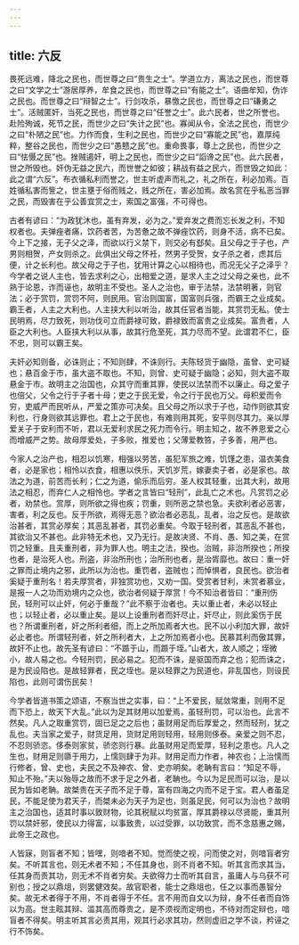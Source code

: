 ```yaml
---
---
---
```

title: 六反
---




畏死远难，降北之民也，而世尊之曰“贵生之士”。学道立方，离法之民也，而世尊之曰“文学之士”游居厚养，牟食之民也，而世尊之曰“有能之士”。语曲牟知，伪诈之民也。而世尊之曰“辩智之士”。行剑攻杀，暴憿之民也，而世尊之曰“磏勇之士”。活贼匿奸，当死之民也，而世尊之曰“任誉之士”。此六民者，世之所誉也。赴险殉诚，死节之民，而世少之曰“失计之民”也。寡闻从令，全法之民也，而世少之曰“朴陋之民”也。力作而食，生利之民也，而世少之曰“寡能之民”也，嘉厚纯粹，整谷之民也，而世少之曰“愚戆之民”也。重命畏事，尊上之民也，而世少之曰“怯慑之民”也。挫贼遏奸，明上之民也，而世少之曰“謟谗之民”也。此六民者，世之所毁也。奸伪无益之民六，而世誉之如彼；耕战有益之民六，而世毁之如此：此之谓“六反”。布衣循私利而誉之，世主听虚声而礼之，礼之所在，利必加焉。百姓循私害而訾之，世主壅于俗而贱之，贱之所在，害必加焉。故名赏在乎私恶当罪之民，而毁害在乎公善宜赏之士，索国之富强，不可得也。

古者有谚曰：“为政犹沐也，虽有弃发，必为之。”爱弃发之费而忘长发之利，不知权者也。夫弹痤者痛，饮药者苦，为苦惫之故不弹痤饮药，则身不活，病不已矣。今上下之接，无子父之泽，而欲以行义禁下，则交必有郄矣。且父母之于子也，产男则相贺，产女则杀之。此俱出父母之怀衽，然男子受贺，女子杀之者，虑其后便，计之长利也。故父母之于子也，犹用计算之心以相待也，而况无父子之泽乎？今学者之说人主也，皆去求利之心，出相爱之道，是求人主之过父母之亲也，此不熟于论恩，诈而诬也，故明主不受也。圣人之治也，审于法禁，法禁明著，则官法；必于赏罚，赏罚不阿，则民用。官治则国富，国富则兵强，而霸王之业成矣。霸王者，人主之大利也。人主挟大利以听治，故其任官者当能，其赏罚无私。使士民明焉，尽力致死，则功伐可立而爵禄可致，爵禄致而富贵之业成矣。富贵者，人臣之大利也。人臣挟大利以从事，故其行危至死，其力尽而不望。此谓君不仁，臣不忠，则可以霸王矣。

夫奸必知则备，必诛则止；不知则肆，不诛则行。夫陈轻货于幽隐，虽曾、史可疑也；悬百金于市，虽大盗不取也。不知，则曾、史可疑于幽隐；必知，则大盗不取悬金于市。故明主之治国也，众其守而重其罪，使民以法禁而不以廉止。母之爱子也倍父，父令之行于子者十母；吏之于民无爱，令之行于民也万父。母积爱而令穷，吏威严而民听从，严爱之策亦可决矣。且父母之所以求于子也，动作则欲其安利也，行身则欲其远罪也。君上之于民也，有难则用其死，安平则尽其力。亲以厚爱关子于安利而不听，君以无爱利求民之死力而令行。明主知之，故不养恩爱之心而增威严之势。故母厚爱处，子多败，推爱也；父薄爱教笞，子多善，用严也。

今家人之治产也，相忍以饥寒，相强以劳苦，虽犯军旅之难，饥馑之患，温衣美食者，必是家也；相怜以衣食，相惠以佚乐，天饥岁荒，嫁妻卖子者，必是家也。故法之为道，前苦而长利；仁之为道，偷乐而后穷。圣人权其轻重，出其大利，故用法之相忍，而弃仁人之相怜也。学者之言皆曰“轻刑”，此乱亡之术也。凡赏罚之必者，劝禁也。赏厚，则所欲之得也疾；罚重，则所恶之禁也急。夫欲利者必恶害，害者，利之反也。反于所欲，焉得无恶？欲治者必恶乱，乱者，治之反也。是故欲治甚者，其赏必厚矣；其恶乱甚者，其罚必重矣。今取于轻刑者，其恶乱不甚也，其欲治又不甚也。此非特无术也，又乃无行。是故决贤、不肖、愚、知之美，在赏罚之轻重。且夫重刑者，非为罪人也。明主之法，揆也。治贼，非治所揆也；所揆也者，是治死人也。刑盗，非治所刑也；治所刑也者，是治胥靡也。故曰：重一奸之罪而止境内之邪，此所以为治也。重罚者，盗贼也；而悼惧者，良民也。欲治者奚疑于重刑名！若夫厚赏者，非独赏功也，又劝一国。受赏者甘利，未赏者慕业，是报一人之功而劝境内之众也，欲治者何疑于厚赏！今不知治者皆曰：“重刑伤民，轻刑可以止奸，何必于重哉？”此不察于治者也。夫以重止者，未必以轻止也；以轻止者，必以重止矣。是以上设重刑者而奸尽止，奸尽止，则此奚伤于民也？所谓重刑者，奸之所利者细，而上之所加焉者大也。民不以小利加大罪，故奸必止者也。所谓轻刑者，奸之所利者大，上之所加焉者小也。民慕其利而傲其罪，故奸不止也。故先圣有谚曰：“不踬于山，而踬于垤。”山者大，故人顺之；垤微小，故人易之也。今轻刑罚，民必易之。犯而不诛，是驱国而弃之也；犯而诛之，是为民设陷也。是故轻罪者，民之垤也。是以轻罪之为民道也，非乱国也，则设民陷也，此则可谓伤民矣！

今学者皆道书策之颂语，不察当世之实事，曰：“上不爱民，赋敛常重，则用不足而下恐上，故天下大乱。”此以为足其财用以加爱焉，虽轻刑罚，可以治也。此言不然矣。凡人之取重赏罚，固已足之之后也；虽财用足而后厚爱之，然而轻刑，犹之乱也。夫当家之爱子，财货足用，货财足用则轻用，轻用则侈泰。亲爱之则不忍，不忍则骄恣。侈泰则家贫，骄恣则行暴。此虽财用足而爱厚，轻利之患也。凡人之生也，财用足则隳于用力，上懦则肆于为非。财用足而力作者，神农也；上治懦而行修者，曾、史也，夫民之不及神农、曾、史亦明矣。老聃有言曰：“知足不辱，知止不殆。”夫以殆辱之故而不求于足之外者，老聃也。今以为足民而可以治，是以民为皆如老聃。故桀贵在天子而不足于尊，富有四海之内而不足于宝。君人者虽足民，不能足使为君天子，而桀未必为天子为足也，则虽足民，何可以为治也？故明主之治国也，适其时事以致财物，论其税赋以均贫富，厚其爵禄以尽贤能，重其刑罚以禁奸邪，使民以力得富，以事致贵，以过受罪，以功致赏，而不念慈惠之赐，此帝王之政也。

人皆寐，则盲者不知；皆嘿，则喑者不知。觉而使之视，问而使之对，则喑盲者穷矣。不听其言也，则无术者不知；不任其身也，则不肖者不知。听其言而求其当，任其身而责其功，则无术不肖者穷矣。夫欲得力士而听其自言，虽庸人与乌获不可别也；授之以鼎俎，则罢健效矣。故官职者，能士之鼎俎也，任之以事而愚智分矣。故无术者得于不用，不肖者得于不任。言不用而自文以为辩，身不任者而自饰以为高。世主眩其辩、滥其高而尊贵之，是不须视而定明也，不待对而定辩也，喑盲者不得矣。明主听其言必责其用，观其行必求其功，然则虚旧之学不谈，矜诬之行不饰矣。